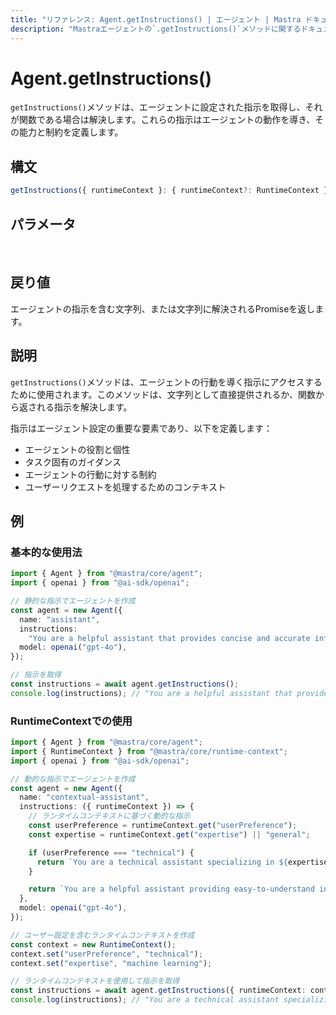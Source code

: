 ```yaml
---
title: "リファレンス: Agent.getInstructions() | エージェント | Mastra ドキュメント"
description: "Mastraエージェントの`.getInstructions()`メソッドに関するドキュメント。エージェントの動作を導く指示を取得します。"
---
```


# Agent.getInstructions()

`getInstructions()`メソッドは、エージェントに設定された指示を取得し、それが関数である場合は解決します。これらの指示はエージェントの動作を導き、その能力と制約を定義します。

## 構文

```typescript
getInstructions({ runtimeContext }: { runtimeContext?: RuntimeContext } = {}): string | Promise<string>
```

## パラメータ

<br />
<PropertiesTable
  content={[
    {
      name: "runtimeContext",
      type: "RuntimeContext",
      isOptional: true,
      description:
        "依存性注入とコンテキスト情報のためのランタイムコンテキスト。",
    },
  ]}
/>

## 戻り値

エージェントの指示を含む文字列、または文字列に解決されるPromiseを返します。

## 説明

`getInstructions()`メソッドは、エージェントの行動を導く指示にアクセスするために使用されます。このメソッドは、文字列として直接提供されるか、関数から返される指示を解決します。

指示はエージェント設定の重要な要素であり、以下を定義します：

- エージェントの役割と個性
- タスク固有のガイダンス
- エージェントの行動に対する制約
- ユーザーリクエストを処理するためのコンテキスト

## 例

### 基本的な使用法

```typescript
import { Agent } from "@mastra/core/agent";
import { openai } from "@ai-sdk/openai";

// 静的な指示でエージェントを作成
const agent = new Agent({
  name: "assistant",
  instructions:
    "You are a helpful assistant that provides concise and accurate information.",
  model: openai("gpt-4o"),
});

// 指示を取得
const instructions = await agent.getInstructions();
console.log(instructions); // "You are a helpful assistant that provides concise and accurate information."
```

### RuntimeContextでの使用

```typescript
import { Agent } from "@mastra/core/agent";
import { RuntimeContext } from "@mastra/core/runtime-context";
import { openai } from "@ai-sdk/openai";

// 動的な指示でエージェントを作成
const agent = new Agent({
  name: "contextual-assistant",
  instructions: ({ runtimeContext }) => {
    // ランタイムコンテキストに基づく動的な指示
    const userPreference = runtimeContext.get("userPreference");
    const expertise = runtimeContext.get("expertise") || "general";

    if (userPreference === "technical") {
      return `You are a technical assistant specializing in ${expertise}. Provide detailed technical explanations.`;
    }

    return `You are a helpful assistant providing easy-to-understand information about ${expertise}.`;
  },
  model: openai("gpt-4o"),
});

// ユーザー設定を含むランタイムコンテキストを作成
const context = new RuntimeContext();
context.set("userPreference", "technical");
context.set("expertise", "machine learning");

// ランタイムコンテキストを使用して指示を取得
const instructions = await agent.getInstructions({ runtimeContext: context });
console.log(instructions); // "You are a technical assistant specializing in machine learning. Provide detailed technical explanations."
```

